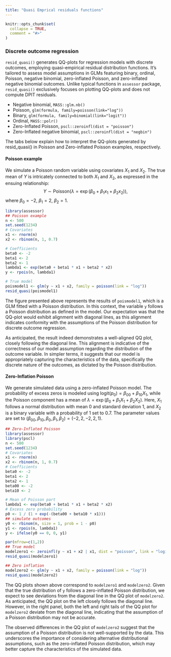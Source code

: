 ```yaml
---
title: "Quasi Emprical residuals functions"
---
```


```r
knitr::opts_chunk$set(
  collapse = TRUE,
  comment = "#>"
)
```

### Discrete outcome regression {.tabset .tabset-pills}

`resid_quasi()` generates QQ-plots for regression models with discrete outcomes, employing quasi-empirical residual distribution functions. It's tailored to assess model assumptions in GLMs featuring binary, ordinal, Poisson, negative binomial, zero-inflated Poisson, and zero-inflated negative binomial outcomes. Unlike typical functions in `assessor` package, `resid_quasi()` exclusively focuses on plotting QQ-plots and does not compute DPIT residuals.

* Negative binomial, `MASS::glm.nb()` 
* Poisson, `glm(formula, family=poisson(link="log"))` 
* Binary, `glm(formula, family=binomial(link="logit"))` 
* Ordinal, `MASS::polr()`
* Zero-Inflated Poisson, `pscl::zeroinfl(dist = "poisson")` 
* Zero-Inflated negative binomial, `pscl::zeroinfl(dist = "negbin")`

The tabs below explain how to interpret the QQ-plots generated by resid_quasi() in Poisson and Zero-inflated Poisson examples, respectively. 

#### Poisson example
We simulate a Poisson random variable using covariates $X_1$ and $X_2$.
The true mean of $Y$ is intricately connected to both $X_1$ and $X_2$, as expressed in the ensuing relationship:
$$
Y \sim \text{Poisson}(\lambda = \exp(\beta_0 + \beta_1 x_1 + \beta_2 x_2)),
$$
where $\beta_0=-2,~\beta_1=2,~\beta_2=1$.


```r
library(assessor)
## Poisson example
n <- 500
set.seed(1234)
# Covariates
x1 <- rnorm(n)
x2 <- rbinom(n, 1, 0.7)

# Coefficients
beta0 <- -2
beta1 <- 2
beta2 <- 1
lambda1 <- exp(beta0 + beta1 * x1 + beta2 * x2)
y <- rpois(n, lambda1)
```

```r
# True model
poismodel1 <- glm(y ~ x1 + x2, family = poisson(link = "log"))
resid_quasi(poismodel1)
```
The figure presented above represents the results of `poismodel1`, which is a GLM fitted with a Poisson distribution. In this context, the variable `y` follows a Poisson distribution as defined in the model. Our expectation was that the QQ-plot would exhibit alignment with diagonal lines, as this alignment indicates conformity with the assumptions of the Poisson distribution for discrete outcome regression.

As anticipated, the result indeed demonstrates a well-aligned QQ plot, closely following the diagonal line. This alignment is indicative of the correctness of our model assumption regarding the distribution of the outcome variable. In simpler terms, it suggests that our model is appropriately capturing the characteristics of the data, specifically the discrete nature of the outcomes, as dictated by the Poisson distribution.

#### Zero-Inflation Poisson
We generate simulated data using a zero-inflated Poisson model. The probability of excess zeros is modeled using $\mathrm{logit}(p_0) = \beta_{00} + \beta_{10}X_1$, while the Poisson component has a mean of $\lambda = \exp(\beta_0 +\beta_1X_1 +\beta_2X_2)$. Here, $X_1$ follows a normal distribution with mean 0 and standard deviation 1, and $X_2$ is a binary variable with a probability of 1 set to 0.7. The parameter values are set to $( \beta_{00} ,\beta_{10}, \beta_0, \beta_1, \beta_2) = (-2, 2, -2, 2, 1)$.

```r
## Zero-Inflated Poisson
library(assessor)
library(pscl)
n <- 500
set.seed(1234)
# Covariates
x1 <- rnorm(n)
x2 <- rbinom(n, 1, 0.7)
# Coefficients
beta0 <- -2
beta1 <- 2
beta2 <- 1
beta00 <- -2
beta10 <- 2

# Mean of Poisson part
lambda1 <- exp(beta0 + beta1 * x1 + beta2 * x2)
# Excess zero probability
p0 <- 1 / (1 + exp(-(beta00 + beta10 * x1)))
## simulate outcomes
y0 <- rbinom(n, size = 1, prob = 1 - p0)
y1 <- rpois(n, lambda1)
y <- ifelse(y0 == 0, 0, y1)
```

```r
par(mfrow=c(1,2))
## True model
modelzero1 <- zeroinfl(y ~ x1 + x2 | x1, dist = "poisson", link = "logit")
resid_quasi(modelzero1)

## Zero inflation
modelzero2 <- glm(y ~ x1 + x2, family = poisson(link = "log"))
resid_quasi(modelzero2)
```
The QQ plots shown above correspond to `modelzero1` and `modelzero2`. Given that the true distribution of `y` follows a zero-inflated Poisson distribution, we expect to see deviations from the diagonal line in the QQ plot of `modelzero2`. As anticipated, the QQ plot on the left closely follows the diagonal line. However, in the right panel, both the left and right tails of the QQ plot for `modelzero2` deviate from the diagonal line, indicating that the assumption of a Poisson distribution may not be accurate.

The observed differences in the QQ plot of `modelzero2` suggest that the assumption of a Poisson distribution is not well-supported by the data. This underscores the importance of considering alternative distributional assumptions, such as the zero-inflated Poisson distribution, which may better capture the characteristics of the simulated data.
